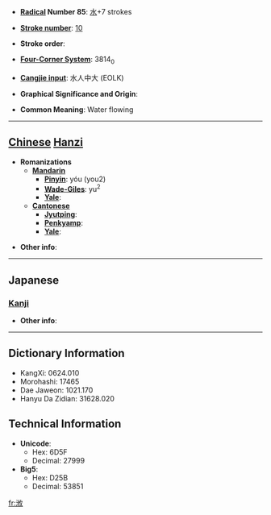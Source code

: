 * '''[[Wiktionary:Chinese radical index| Radical]] Number 85''': [[Wiktionary:Chinese radical index 水|水]]+7 strokes

* '''[[Wiktionary:Chinese total strokes index|Stroke number]]''': [[Wiktionary:Chinese total strokes index 10|10]]

* '''Stroke order''': 

* '''[[Wiktionary:Chinese four corner index|Four-Corner System]]''': 3814<sub>0</sub>

* '''[[Wiktionary:Chinese Cangjie index|Cangjie input]]''': 水人中大 (EOLK)

* '''Graphical Significance and Origin''': 

* '''Common Meaning''': Water flowing

----

== [[Chinese]] [[Hanzi]] ==

* '''Romanizations'''
** '''[[Mandarin]]'''
*** '''[[Pinyin]]''': yóu (you2)
*** '''[[Wade-Giles]]''': yu<sup>2</sup>
*** '''[[Yale]]''': 
** '''[[Cantonese]]'''
*** '''[[Jyutping]]''':
*** '''[[Penkyamp]]''': 
*** '''[[Yale]]''': 

* '''Other info''': 

----

==Japanese==
===[[Kanji]]===
{{kanji|on readings=[[ゆう]] (yū), [[う]] (u), [[ゆ]] (yu), [[てき]] (teki), [[ちゃく]] (chaku)
|kun readings=
}}

* '''Other info''':  

----

== Dictionary Information ==

* KangXi: 0624.010
* Morohashi: 17465
* Dae Jaweon: 1021.170
* Hanyu Da Zidian: 31628.020

== Technical Information ==

* '''Unicode''':
** Hex: 6D5F
** Decimal: 27999
* '''Big5''':
** Hex: D25B
** Decimal: 53851

[[fr:浟]]
